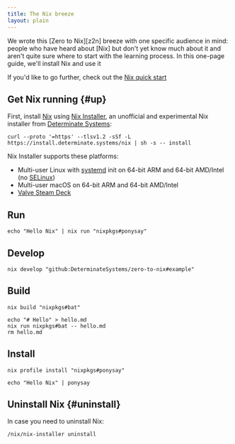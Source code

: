 ```yaml
---
title: The Nix breeze
layout: plain
---
```


<Admonition success open title="The target audience for the Nix breeze" id="quick-start-audience" client:load>
We wrote this [Zero to Nix][z2n] breeze with one specific audience in mind: people who have heard about [Nix] but don't yet know much about it and aren't quite sure where to start with the learning process.
In this one-page guide, we'll install Nix and use it

If you'd like to go further, check out the [Nix quick start][start]
</Admonition>

## Get Nix running \{#up}

First, install [Nix] using [Nix Installer][installer], an unofficial and experimental Nix installer from [Determinate Systems][ds]:

```shell
curl --proto '=https' --tlsv1.2 -sSf -L https://install.determinate.systems/nix | sh -s -- install
```

Nix Installer supports these platforms:

* Multi-user Linux with [systemd] init on 64-bit ARM and 64-bit AMD/Intel (no [SELinux])
* Multi-user macOS on 64-bit ARM and 64-bit AMD/Intel
* [Valve Steam Deck][steamdeck]

## Run

```shell
echo "Hello Nix" | nix run "nixpkgs#ponysay"
```

## Develop

```shell
nix develop "github:DeterminateSystems/zero-to-nix#example"
```

## Build

```shell
nix build "nixpkgs#bat"
```

```shell
echo "# Hello" > hello.md
nix run nixpkgs#bat -- hello.md
rm hello.md
```

## Install

```shell
nix profile install "nixpkgs#ponysay"
```

```shell
echo "Hello Nix" | ponysay
```

## Uninstall Nix \{#uninstall}

In case you need to uninstall Nix:

```shell
/nix/nix-installer uninstall
```

[ds]: https://determinate.systems
[installer]: /concepts/nix-installer
[nix]: /concepts/nix
[selinux]: https://www.redhat.com/en/topics/linux/what-is-selinux
[start]: /start
[steamdeck]: https://steamdeck.com
[systemd]: https://systemd.io
[z2n]: /
